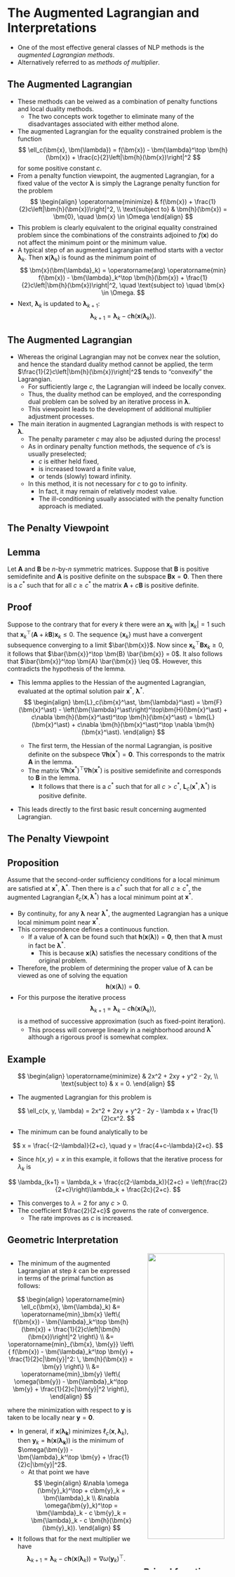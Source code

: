 # The Augmented Lagrangian and Interpretations

::: {.callout-tip appearance="minimal"}
* One of the most effective general classes of NLP methods is the _augmented Lagrangian methods_.
* Alternatively referred to as _methods of multiplier_.
:::

## The Augmented Lagrangian {.smaller}

* These methods can be veiwed as a combination of penalty functions and 
local duality methods.
  - The two concepts work together to eliminate many of the disadvantages 
  associated with either method alone.
* The augmented Lagrangian for the equality constrained problem is the function
$$ \ell_c(\bm{x}, \bm{\lambda}) = f(\bm{x}) - \bm{\lambda}^\top \bm{h}(\bm{x}) + \frac{c}{2}\left|\bm{h}(\bm{x})\right|^2 $$
for some positive constant $c$.
* From a penalty function viewpoint, the augmented Lagrangian, for a fixed value 
of the vector $\bm{\lambda}$ is simply the Lagrange penalty function for the problem
$$
\begin{align}
\operatorname{minimize} & f(\bm{x}) + \frac{1}{2}c\left|\bm{h}(\bm{x})\right|^2, \\
\text{subject to} & \bm{h}(\bm{x}) = \bm{0}, \quad \bm{x} \in \Omega
\end{align}
$$
* This problem is clearly equivalent to the original equality constrained problem 
since the combinations of the constraints adjoined to $f(\bm{x})$ do not affect 
the minimum point or the minimum value.
* A typical step of an augmented Lagrangian method starts with a vector $\bm{\lambda}_k$.
Then $\bm{x}(\bm{\lambda}_k)$ is found as the minimum point of
$$
\bm{x}(\bm{\lambda}_k) = \operatorname{arg} \operatorname{min} f(\bm{x}) - 
\bm{\lambda}_k^\top \bm{h}(\bm{x}) + \frac{1}{2}c\left|\bm{h}(\bm{x})\right|^2, 
\quad \text{subject to} \quad \bm{x} \in \Omega.
$$
* Next, $\bm{\lambda}_k$ is updated to $\bm{\lambda}_{k+1}$: $$\bm{\lambda}_{k+1} = \bm{\lambda}_k - c\bm{h}(\bm{x}(\bm{\lambda}_k)). $$


## The Augmented Lagrangian {.smaller}

* Whereas the original Lagrangian may not be convex near the solution, and hence 
the standard duality method cannot be applied, the term $\frac{1}{2}c\left|\bm{h}(\bm{x})\right|^2$
tends to "convexify" the Lagrangian.
  - For sufficiently large $c$, the Lagrangian will indeed be locally convex.
  - Thus, the duality method can be employed, and the corresponding dual problem 
  can be solved by an iterative process in $\bm{\lambda}$.
  - This viewpoint leads to the development of additional multiplier adjustment processes.
* The main iteration in augmented Lagrangian methods is with respect to $\bm{\lambda}$.
  - The penalty parameter $c$ may also be adjusted during the process!
  - As in ordinary penalty function methods, the sequence of $c$'s is usually preselected;
    + $c$ is either held fixed,
    + is increased toward a finite value,
    + or tends (slowly) toward infinity.
  - In this method, it is not necessary for $c$ to go to infinity.
    + In fact, it may remain of relatively modest value.
    + The ill-conditioning usually associated with the penalty function approach 
    is mediated.


## The Penalty Viewpoint {.smaller}

::: {.callout-tip icon=false}
## Lemma
Let $\bm{A}$ and $\bm{B}$ be $n$-by-$n$ symmetric matrices. Suppose that 
$\bm{B}$ is positive semidefinite and $\bm{A}$ is positive definite on the subspace 
$\bm{Bx} = \bm{0}$. Then there is a $c^\ast$ such that for all $c \geq c^\ast$ 
the matrix $\bm{A} + c\bm{B}$ is positive definite.
:::

::: {.callout-note icon=false}
## Proof
Suppose to the contrary that for every $k$ there were an $\bm{x}_k$ with 
$|\bm{x}_k| = 1$ such that $\bm{x}_k^\top (\bm{A} + k\bm{B})\bm{x}_k \leq 0$. The 
sequence $\left\{\bm{x}_k\right\}$ must have a convergent subsequence converging 
to a limit $\bar{\bm{x}}$. Now since $\bm{x}_k^\top \bm{B} \bm{x}_k \geq 0$, it 
follows that $\bar{\bm{x}}^\top \bm{B} \bar{\bm{x}} = 0$. It also follows that 
$\bar{\bm{x}}^\top \bm{A} \bar{\bm{x}} \leq 0$. However, this contradicts the 
hypothesis of the lemma.
:::

* This lemma applies to the Hessian of the augmented Lagrangian, evaluated
at the optimal solution pair $\bm{x}^\ast$, $\bm{\lambda}^\ast$.
$$
\begin{align}
\bm{L}_c(\bm{x}^\ast, \bm{\lambda}^\ast) = \bm{F}(\bm{x}^\ast) - 
\left(\bm{\lambda}^\ast\right)^\top\bm{H}(\bm{x}^\ast) + 
c\nabla \bm{h}(\bm{x}^\ast)^\top \bm{h}(\bm{x}^\ast) = \bm{L}(\bm{x}^\ast) + 
c\nabla \bm{h}(\bm{x}^\ast)^\top \nabla \bm{h}(\bm{x}^\ast).
\end{align}
$$

  - The first term, the Hessian of the normal Lagrangian, is positive definite on 
the  subspece $\nabla \bm{h}(\bm{x}^\ast) = \bm{0}$. This corresponds to the 
matrix $\bm{A}$ in the lemma.
  - The matrix $\nabla \bm{h}(\bm{x}^\ast)^\top \nabla \bm{h}(\bm{x}^\ast)$ is 
  positive semidefinite and corresponds to $\bm{B}$ in the lemma.
    + It follows that there is a $c^\ast$ such that for all $c > c^\ast$, 
    $\bm{L}_c(\bm{x}^\ast, \bm{\lambda}^\ast)$ is positive definite.
* This leads directly to the first basic result concerning augmented Lagrangian.


## The Penalty Viewpoint {.smaller}

::: {.callout-tip icon=false}
## Proposition
Assume that the second-order sufficiency conditions for a local minimum are 
satisfied at $\bm{x}^\ast$, $\bm{\lambda}^\ast$. Then there is a $c^\ast$ such 
that for all $c \geq c^\ast$, the augmented Lagrangian 
$\ell_c(\bm{x}, \bm{\lambda}^\ast)$ has a local minimum point at $\bm{x}^\ast$.
:::

* By continuity, for any $\bm{\lambda}$ near $\bm{\lambda}^\ast$, the augmented
Lagrangian has a unique local minimum point near $\bm{x}^\ast$.
* This correspondence defines a continuous function.
  - If a value of $\bm{\lambda}$ can be found such that $\bm{h}(\bm{x}(\bm{\lambda})) = \bm{0}$, 
  then that $\bm{\lambda}$ must in fact be $\bm{\lambda}^\ast$.
    + This is because $\bm{x}(\bm{\lambda})$ satisfies the necessary conditions 
    of the original problem.
* Therefore, the problem of determining the proper value of $\bm{\lambda}$ can 
be viewed as one of solving the equation $$ \bm{h}(\bm{x}(\bm{\lambda})) = \bm{0}. $$
* For this purpose the iterative process
$$ \bm{\lambda}_{k+1} = \bm{\lambda}_k - c \bm{h}(\bm{x}(\bm{\lambda}_k)), $$
is a method of successive approximation (such as fixed-point iteration).
  - This process will converge linearly in a neighborhood around $\bm{\lambda}^\ast$
  although a rigorous proof is somewhat complex.

## Example {.smaller}

$$
\begin{align}
\operatorname{minimize} & 2x^2 + 2xy + y^2 - 2y, \\
\text{subject to} & x = 0.
\end{align}
$$

* The augmented Lagrangian for this problem is 

$$ \ell_c(x, y, \lambda) = 2x^2 + 2xy + y^2 - 2y - \lambda x + \frac{1}{2}cx^2. $$

* The minimum can be found analytically to be

$$
x = \frac{-(2-\lambda)}{2+c}, \quad y = \frac{4+c-\lambda}{2+c}.
$$

* Since $h(x, y) = x$ in this example, it follows that the iterative process for 
$\lambda_k$ is 

$$
\lambda_{k+1} = \lambda_k + \frac{c(2-\lambda_k)}{2+c} = \left(\frac{2}{2+c}\right)\lambda_k + \frac{2c}{2+c}.
$$

* This converges to $\lambda = 2$ for any $c > 0$. 
* The coefficient $\frac{2}{2+c}$ governs the rate of convergence.
  - The rate improves as $c$ is increased.


## Geometric Interpretation {.smaller}

:::: {.columns}

::: {.column width="60%"}
* The minimum of the augmented Lagrangian at step $k$ can be expressed in terms 
of the primal function  as follows:

$$
\begin{align}
\operatorname{min} \ell_c(\bm{x}, \bm{\lambda}_k) &= \operatorname{min}_\bm{x} 
\left\{ f(\bm{x}) - \bm{\lambda}_k^\top \bm{h}(\bm{x}) + \frac{1}{2}c\left|\bm{h}(\bm{x})\right|^2 \right\} \\
&= \operatorname{min}_{\bm{x}, \bm{y}} \left\{ f(\bm{x}) - \bm{\lambda}_k^\top \bm{y} + \frac{1}{2}c|\bm{y}|^2: \, \bm{h}(\bm{x}) = \bm{y} \right\} \\
&= \operatorname{min}_\bm{y} \left\{ \omega(\bm{y}) - \bm{\lambda}_k^\top \bm{y} + \frac{1}{2}c|\bm{y}|^2 \right\},
\end{align}
$$

where the minimization with respect to $\bm{y}$ is taken to be locally near $\bm{y} = \bm{0}$.

* In general, if $\bm{x}(\bm{\lambda_k})$ minimizes $\ell_c(\bm{x}, \bm{\lambda}_k)$,
then $\bm{y}_k = \bm{h}(\bm{x}(\bm{\lambda_k}))$ is the minimum of 
$\omega(\bm{y}) - \bm{\lambda}_k^\top \bm{y} + \frac{1}{2}c|\bm{y}|^2$.
  - At that point we have 
  $$ 
  \begin{align} 
    &\nabla \omega (\bm{y}_k)^\top + c\bm{y}_k = \bm{\lambda}_k  \\
    &\nabla \omega(\bm{y}_k)^\top = \bm{\lambda}_k - c \bm{y}_k = \bm{\lambda}_k - c \bm{h}(\bm{x}(\bm{y}_k)). 
  \end{align}
  $$
* It follows that for the next multiplier we have
$$
\bm{\lambda}_{k+1} = \bm{\lambda}_k - c\bm{h}(\bm{x}(\bm{\lambda}_k)) = \nabla \omega (\bm{y}_k)^\top.
$$
:::

::: {.column width="40%"}
<center>
<img src="./contents/assets/primal_and_augmented.png" width="95%" /img>
</center>

::: {.callout-note icon=false}
## Primal function
$$ \omega(\bm{y}) \triangleq \operatorname{min}\left\{ f(\bm{x}): \bm{h}(\bm{x}) = \bm{y} \right\}, $$
where the minimum is understood to be taken locally near $\bm{x}^\ast$.

* $\omega(\bm{0}) = f(\bm{x}^\ast)$.
* $\nabla \omega(\bm{0})^\top = \bm{\lambda}^\ast$.
:::

:::


::::
